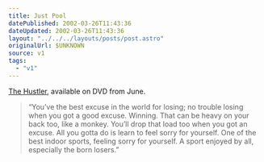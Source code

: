 ```yaml
---
title: Just Pool
datePublished: 2002-03-26T11:43:36
dateUpdated: 2002-03-26T11:43:36
layout: "../../../layouts/posts/post.astro"
originalUrl: $UNKNOWN
source: v1
tags:
  - "v1"
---
```


[The Hustler][1], available on DVD from June.

> &#8220;You&#8217;ve the best excuse in the world for losing; no trouble losing when you got a good excuse. Winning. That can be heavy on your back too, like a monkey. You&#8217;ll drop that load too when you got an excuse. All you gotta do is learn to feel sorry for yourself. One of the best indoor sports, feeling sorry for yourself. A sport enjoyed by all, especially the born losers.&#8221;

[1]: http://www.amazon.com/exec/obidos/ASIN/B000063US2/ohsky07 "The Hustler on Amazon.com"
